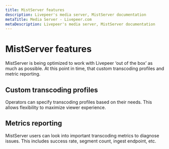```yaml
---
title: MistServer features
description: Livepeer's media server, MistServer documentation
metaTitle: Media Server - Livepeer.com
metaDescription: Livepeer's media server, MistServer documentation
---
```


# MistServer features

MistServer is being optimized to work with Livepeer ‘out of the box’ as much as
possible. At this point in time, that custom transcoding profiles and metric
reporting.

## Custom transcoding profiles

Operators can specify transcoding profiles based on their needs. This allows
flexibility to maximize viewer experience.

## Metrics reporting

MistServer users can look into important transcoding metrics to diagnose issues.
This includes success rate, segment count, ingest endpoint, etc.
